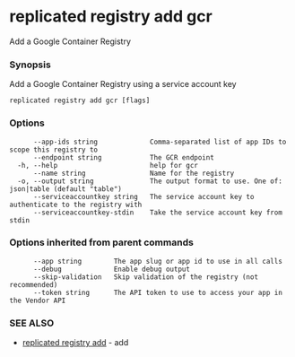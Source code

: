 # replicated registry add gcr

Add a Google Container Registry

### Synopsis

Add a Google Container Registry using a service account key

```
replicated registry add gcr [flags]
```

### Options

```
      --app-ids string             Comma-separated list of app IDs to scope this registry to
      --endpoint string            The GCR endpoint
  -h, --help                       help for gcr
      --name string                Name for the registry
  -o, --output string              The output format to use. One of: json|table (default "table")
      --serviceaccountkey string   The service account key to authenticate to the registry with
      --serviceaccountkey-stdin    Take the service account key from stdin
```

### Options inherited from parent commands

```
      --app string        The app slug or app id to use in all calls
      --debug             Enable debug output
      --skip-validation   Skip validation of the registry (not recommended)
      --token string      The API token to use to access your app in the Vendor API
```

### SEE ALSO

* [replicated registry add](replicated-cli-registry-add)	 - add

